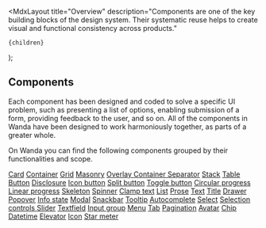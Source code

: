 
  <MdxLayout
    title="Overview"
    description="Components are one of the key building blocks of the design system. Their systematic reuse helps to create visual and functional consistency across products."
  >
    {children}
  </MdxLayout>
);

## Components

Each component has been designed and coded to solve a specific UI problem, such as presenting a list of options, enabling submission of a form, providing feedback to the user, and so on. All of the components in Wanda have been designed to work harmoniously together, as parts of a greater whole.

On Wanda you can find the following components grouped by their functionalities and scope.

<Grid colMinWidth="15rem" columnGap={24} rowGap={64}>
  <Grid.Item>
    <Stack rowGap={32}>
      <ThemedImg src="/develop/covers/layouts.png" />
      <Stack rowGap={16}>
        <Title as="h3" level="4">
          Layouts
        </Title>
        <List>
          <List.Li marker="minus" markerColor="var(--highlight-cyan-foreground)">
            <a href="/components/layouts/card/">Card</a>
          </List.Li>
          <List.Li marker="minus" markerColor="var(--highlight-cyan-foreground)">
            <a href="/components/layouts/container/">Container</a>
          </List.Li>
          <List.Li marker="minus" markerColor="var(--highlight-cyan-foreground)">
            <a href="/components/layouts/grid/">Grid</a>
          </List.Li>
          <List.Li marker="minus" markerColor="var(--highlight-cyan-foreground)">
            <a href="/components/layouts/masonry/">Masonry</a>
          </List.Li>
          <List.Li marker="minus" markerColor="var(--highlight-cyan-foreground)">
            <a href="/components/layouts/overlay-container/">
              Overlay Container
            </a>
          </List.Li>
          <List.Li marker="minus" markerColor="var(--highlight-cyan-foreground)">
            <a href="/components/layouts/separator/">Separator</a>
          </List.Li>
          <List.Li marker="minus" markerColor="var(--highlight-cyan-foreground)">
            <a href="/components/layouts/stack/">Stack</a>
          </List.Li>
          <List.Li marker="minus" markerColor="var(--highlight-cyan-foreground)">
            <a href="/components/layouts/table/">Table</a>
          </List.Li>
        </List>
      </Stack>
    </Stack>
  </Grid.Item>
  <Grid.Item>
    <Stack rowGap={32}>
      <ThemedImg src="/develop/covers/buttons.png" />
      <Stack rowGap={16}>
        <Title as="h3" level="4">
          Actions
        </Title>
        <List marker="minus" markerColor="var(--highlight-cyan-foreground)">
          <List.Li marker="minus" markerColor="var(--highlight-cyan-foreground)">
            <a href="/components/actions/button/">Button</a>
          </List.Li>
          <List.Li marker="minus" markerColor="var(--highlight-cyan-foreground)">
            <a href="/components/actions/disclosure/">Disclosure</a>
          </List.Li>
          <List.Li marker="minus" markerColor="var(--highlight-cyan-foreground)">
            <a href="/components/actions/icon-button/">Icon button</a>
          </List.Li>
          <List.Li marker="minus" markerColor="var(--highlight-cyan-foreground)">
            <a href="/components/actions/split-button/">Split button</a>
          </List.Li>
          <List.Li marker="minus" markerColor="var(--highlight-cyan-foreground)">
            <a href="/components/actions/toggle-button/">Toggle button</a>
          </List.Li>
        </List>
      </Stack>
    </Stack>
  </Grid.Item>
  <Grid.Item>
    <Stack rowGap={32}>
      <ThemedImg src="/develop/covers/loading.png" />
      <Stack rowGap={16}>
        <Title as="h3" level="4">
          Loading
        </Title>
        <List marker="minus" markerColor="var(--highlight-cyan-foreground)">
          <List.Li marker="minus" markerColor="var(--highlight-cyan-foreground)">
            <a href="/components/loading/circular-progress/">
              Circular progress
            </a>
          </List.Li>
          <List.Li marker="minus" markerColor="var(--highlight-cyan-foreground)">
            <a href="/components/loading/linear-progress/">Linear progress</a>
          </List.Li>
          <List.Li marker="minus" markerColor="var(--highlight-cyan-foreground)">
            <a href="/components/loading/skeleton/">Skeleton</a>
          </List.Li>
          <List.Li marker="minus" markerColor="var(--highlight-cyan-foreground)">
            <a href="/components/loading/spinner/">Spinner</a>
          </List.Li>
        </List>
      </Stack>
    </Stack>
  </Grid.Item>
  <Grid.Item>
    <Stack rowGap={32}>
      <ThemedImg src="/develop/covers/typography.png" />
      <Stack rowGap={16}>
        <Title as="h3" level="4">
          Typography
        </Title>
        <List marker="minus" markerColor="var(--highlight-cyan-foreground)">
          <List.Li marker="minus" markerColor="var(--highlight-cyan-foreground)">
            <a href="/components/typography/clamp-text/">Clamp text</a>
          </List.Li>
          <List.Li marker="minus" markerColor="var(--highlight-cyan-foreground)">
            <a href="/components/typography/list/">List</a>
          </List.Li>
          <List.Li marker="minus" markerColor="var(--highlight-cyan-foreground)">
            <a href="/components/typography/prose/">Prose</a>
          </List.Li>
          <List.Li marker="minus" markerColor="var(--highlight-cyan-foreground)">
            <a href="/components/typography/text/">Text</a>
          </List.Li>
          <List.Li marker="minus" markerColor="var(--highlight-cyan-foreground)">
            <a href="/components/typography/title/">Title</a>
          </List.Li>
        </List>
      </Stack>
    </Stack>
  </Grid.Item>
  <Grid.Item>
    <Stack rowGap={32}>
      <ThemedImg src="/develop/covers/dialogs.png" />
      <Stack rowGap={16}>
        <Title as="h3" level="4">
          Dialogs
        </Title>
        <List marker="minus" markerColor="var(--highlight-cyan-foreground)">
          <List.Li marker="minus" markerColor="var(--highlight-cyan-foreground)">
            <a href="/components/dialogs/drawer/">Drawer</a>
          </List.Li>
          <List.Li marker="minus" markerColor="var(--highlight-cyan-foreground)">
            <a href="/components/dialogs/popover/">Popover</a>
          </List.Li>
          <List.Li marker="minus" markerColor="var(--highlight-cyan-foreground)">
            <a href="/components/dialogs/info-state/">Info state</a>
          </List.Li>
          <List.Li marker="minus" markerColor="var(--highlight-cyan-foreground)">
            <a href="/components/dialogs/modal/">Modal</a>
          </List.Li>
          <List.Li marker="minus" markerColor="var(--highlight-cyan-foreground)">
            <a href="/components/dialogs/snackbar/">Snackbar</a>
          </List.Li>
          <List.Li marker="minus" markerColor="var(--highlight-cyan-foreground)">
            <a href="/components/dialogs/tooltip/">Tooltip</a>
          </List.Li>
        </List>
      </Stack>
    </Stack>
  </Grid.Item>
  <Grid.Item>
    <Stack rowGap={32}>
      <ThemedImg src="/develop/covers/inputs.png" />
      <Stack rowGap={16}>
        <Title as="h3" level="4">
          Inputs
        </Title>
        <List marker="minus" markerColor="var(--highlight-cyan-foreground)">
          <List.Li marker="minus" markerColor="var(--highlight-cyan-foreground)">
            <a href="/components/inputs/autocomplete/">Autocomplete</a>
          </List.Li>
          <List.Li marker="minus" markerColor="var(--highlight-cyan-foreground)">
            <a href="/components/inputs/select/">Select</a>
          </List.Li>
          <List.Li marker="minus" markerColor="var(--highlight-cyan-foreground)">
            <a href="/components/inputs/selection-controls/">
              Selection controls
            </a>
          </List.Li>
          <List.Li marker="minus" markerColor="var(--highlight-cyan-foreground)">
            <a href="/components/inputs/slider/">Slider</a>
          </List.Li>
          <List.Li marker="minus" markerColor="var(--highlight-cyan-foreground)">
            <a href="/components/inputs/textfield/">Textfield</a>
          </List.Li>
          <List.Li marker="minus" markerColor="var(--highlight-cyan-foreground)">
            <a href="/components/inputs/input-group/">Input group</a>
          </List.Li>
        </List>
      </Stack>
    </Stack>
  </Grid.Item>
  <Grid.Item>
    <Stack rowGap={32}>
      <ThemedImg src="/develop/covers/navigation.png" />
      <Stack rowGap={16}>
        <Title as="h3" level="4">
          Navigation
        </Title>
        <List marker="minus" markerColor="var(--highlight-cyan-foreground)">
          <List.Li marker="minus" markerColor="var(--highlight-cyan-foreground)">
            <a href="/components/navigation/menu/">Menu</a>
          </List.Li>
          <List.Li marker="minus" markerColor="var(--highlight-cyan-foreground)">
            <a href="/components/navigation/tab/">Tab</a>
          </List.Li>
          <List.Li marker="minus" markerColor="var(--highlight-cyan-foreground)">
            <a href="/components/navigation/pagination/">Pagination</a>
          </List.Li>
        </List>
      </Stack>
    </Stack>
  </Grid.Item>
  <Grid.Item>
    <Stack rowGap={32}>
      <ThemedImg src="/develop/covers/other.png" />
      <Stack rowGap={16}>
        <Title as="h3" level="4">
          Other
        </Title>
        <List marker="minus" markerColor="var(--highlight-cyan-foreground)">
          <List.Li marker="minus" markerColor="var(--highlight-cyan-foreground)">
            <a href="/components/other/avatar/">Avatar</a>
          </List.Li>
          <List.Li marker="minus" markerColor="var(--highlight-cyan-foreground)">
            <a href="/components/other/chip/">Chip</a>
          </List.Li>
          <List.Li marker="minus" markerColor="var(--highlight-cyan-foreground)">
            <a href="/components/other/datetime/">Datetime</a>
          </List.Li>
          <List.Li marker="minus" markerColor="var(--highlight-cyan-foreground)">
            <a href="/components/other/elevator/">Elevator</a>
          </List.Li>
          <List.Li marker="minus" markerColor="var(--highlight-cyan-foreground)">
            <a href="/components/other/icon/">Icon</a>
          </List.Li>
          <List.Li marker="minus" markerColor="var(--highlight-cyan-foreground)">
            <a href="/components/other/star-meter/">Star meter</a>
          </List.Li>
        </List>
      </Stack>
    </Stack>
  </Grid.Item>
</Grid>

